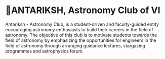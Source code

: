 
# 🌠ANTARIKSH, Astronomy Club of VI

Antariksh - Astronomy Club, is a student-driven and faculty-guided entity encouraging astronomy enthusiasts to build their careers in the field of astronomy. The objective of this club is to motivate students towards the field of astronomy by emphasizing the opportunities for engineers in the field of astronomy through arranging guidance lectures, stargazing programmes and astrophysics forum.
